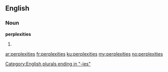 ==English==

===Noun===
'''perplexities'''

# {{plural of|[[perplexity]]}}

[[Category:English plurals ending in "-ies"]]

[[ar:perplexities]]
[[fr:perplexities]]
[[ku:perplexities]]
[[my:perplexities]]
[[no:perplexities]]